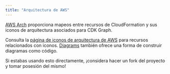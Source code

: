 ```yaml
---
title: "Arquitectura de AWS"
---
```





[AWS Arch](https://aws.github.io/aws-pdk/developer_guides/aws-arch/index.html) proporciona mapeos entre recursos de CloudFormation y sus iconos de arquitectura asociados para CDK Graph.

Consulta la [página de iconos de arquitectura de AWS](https://aws.amazon.com/architecture/icons/) para recursos relacionados con iconos. [Diagrams](https://diagrams.mingrammer.com/) también ofrece una forma de construir diagramas como código.

Si estabas usando esto directamente, ¡considera hacer un fork del proyecto y tomar posesión del mismo!